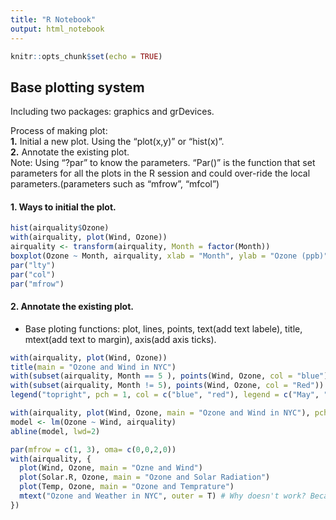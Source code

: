 ```yaml
---
title: "R Notebook"
output: html_notebook
---
```


```r
knitr::opts_chunk$set(echo = TRUE)
```

## Base plotting system

Including two packages: graphics and grDevices.

Process of making plot:   
**1.**  Initial a new plot. Using the "plot(x,y)" or "hist(x)".  
**2.**  Annotate the existing plot.  
Note: Using “?par” to know the parameters.  "Par()" is the function that set
parameters for all the plots in the R session and could over-ride the local 
parameters.(parameters such as "mfrow", "mfcol")

#### 1. Ways to initial the plot.

```r
hist(airquality$Ozone)
with(airquality, plot(Wind, Ozone))
airquality <- transform(airquality, Month = factor(Month))
boxplot(Ozone ~ Month, airquality, xlab = "Month", ylab = "Ozone (ppb)")
par("lty")
par("col")
par("mfrow")
```
#### 2. Annotate the existing plot. 
+  Base ploting functions:
  plot, lines, points, text(add text labele), title, mtext(add text to margin), axis(add axis ticks).

```r
with(airquality, plot(Wind, Ozone))
title(main = "Ozone and Wind in NYC")
with(subset(airquality, Month == 5 ), points(Wind, Ozone, col = "blue"))
with(subset(airquality, Month != 5), points(Wind, Ozone, col = "Red"))
legend("topright", pch = 1, col = c("blue", "red"), legend = c("May", "Others"))

```

```r
with(airquality, plot(Wind, Ozone, main = "Ozone and Wind in NYC"), pch = 20)
model <- lm(Ozone ~ Wind, airquality)
abline(model, lwd=2)
```

```r
par(mfrow = c(1, 3), oma= c(0,0,2,0))
with(airquality, {
  plot(Wind, Ozone, main = "Ozne and Wind")
  plot(Solar.R, Ozone, main = "Ozone and Solar Radiation")
  plot(Temp, Ozone, main = "Ozone and Temprature")
  mtext("Ozone and Weather in NYC", outer = T) # Why doesn't work? Because the default oma is 0.
})
```

